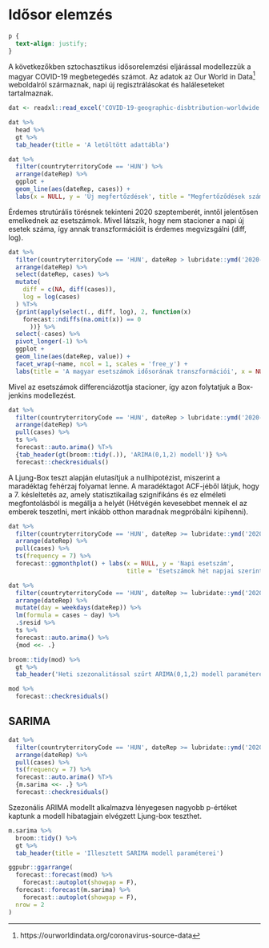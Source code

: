 # Idősor elemzés {#Chapter-5}

```css
p {
  text-align: justify;
}
```

A következőkben sztochasztikus idősorelemzési eljárással modellezzük a magyar COVID-19 megbetegedés számot. Az adatok az Our World in Data^[https://ourworldindata.org/coronavirus-source-data] weboldalról származnak, napi új regisztrálásokat és haláleseteket tartalmaznak.

```r
dat <- readxl::read_excel('COVID-19-geographic-disbtribution-worldwide.xlsx')
```

```r
dat %>% 
  head %>% 
  gt %>% 
  tab_header(title = 'A letöltött adattábla')
```


```r
dat %>% 
  filter(countryterritoryCode == 'HUN') %>% 
  arrange(dateRep) %>% 
  ggplot +
  geom_line(aes(dateRep, cases)) +
  labs(x = NULL, y = 'Új megfertőzdések', title = "Megfertőződések számának alakulása Magyarországon")
```

Érdemes strutúrális törésnek tekinteni 2020 szeptemberét, inntől jelentősen emelkednek az esetszámok. Mivel látszik, hogy nem stacioner a napi új esetek száma, így annak transzformációit is érdemes megvizsgálni (diff, log).

```r
dat %>% 
  filter(countryterritoryCode == 'HUN', dateRep > lubridate::ymd('2020-09-01')) %>% 
  arrange(dateRep) %>% 
  select(dateRep, cases) %>% 
  mutate(
    diff = c(NA, diff(cases)),
    log = log(cases)
  ) %T>%
  {print(apply(select(., diff, log), 2, function(x) 
    forecast::ndiffs(na.omit(x)) == 0
      ))} %>% 
  select(-cases) %>% 
  pivot_longer(-1) %>% 
  ggplot + 
  geom_line(aes(dateRep, value)) +
  facet_wrap(~name, ncol = 1, scales = 'free_y') +
  labs(title = 'A magyar esetszámok idősorának transzformációi', x = NULL, y = NULL)
```

Mivel az esetszámok differenciázottja stacioner, így azon folytatjuk a Box-jenkins modellezést.

```r
dat %>% 
  filter(countryterritoryCode == 'HUN', dateRep > lubridate::ymd('2020-09-01')) %>% 
  arrange(dateRep) %>% 
  pull(cases) %>% 
  ts %>% 
  forecast::auto.arima() %T>%
  {tab_header(gt(broom::tidy(.)), 'ARIMA(0,1,2) modell')} %>% 
  forecast::checkresiduals()
```

A Ljung-Box teszt alapján elutasítjuk a nullhipotézist, miszerint a maradéktag fehérzaj folyamat lenne. A maradéktagot ACF-jéből látjuk, hogy a 7. késleltetés az, amely statisztikailag szignifikáns és ez elméleti megfontolásból is megállja a helyét (Hétvégén kevesebbet mennek el az emberek teszetlni, mert inkább otthon maradnak megpróbálni kipihenni). 

```r
dat %>% 
  filter(countryterritoryCode == 'HUN', dateRep >= lubridate::ymd('2020-09-01')) %>% 
  arrange(dateRep) %>% 
  pull(cases) %>% 
  ts(frequency = 7) %>% 
  forecast::ggmonthplot() + labs(x = NULL, y = 'Napi esetszám',
                                 title = 'Esetszámok hét napjai szerint lebontva')
```
```r
dat %>% 
  filter(countryterritoryCode == 'HUN', dateRep >= lubridate::ymd('2020-09-01')) %>% 
  arrange(dateRep) %>% 
  mutate(day = weekdays(dateRep)) %>% 
  lm(formula = cases ~ day) %>% 
  .$resid %>% 
  ts %>% 
  forecast::auto.arima() %>%
  {mod <<- .}

broom::tidy(mod) %>% 
  gt %>% 
  tab_header('Heti szezonalitással szűrt ARIMA(0,1,2) modell paraméterei')
```

```r
mod %>% 
  forecast::checkresiduals()
```

## SARIMA

```r
dat %>% 
  filter(countryterritoryCode == 'HUN', dateRep >= lubridate::ymd('2020-09-01')) %>% 
  arrange(dateRep) %>% 
  pull(cases) %>% 
  ts(frequency = 7) %>% 
  forecast::auto.arima() %T>% 
  {m.sarima <<- .} %>% 
  forecast::checkresiduals()
```

Szezonális ARIMA modellt alkalmazva lényegesen nagyobb p-értéket kaptunk a modell hibatagjain elvégzett Ljung-box teszthet.

```r
m.sarima %>% 
  broom::tidy() %>% 
  gt %>% 
  tab_header(title = 'Illesztett SARIMA modell paraméterei')
```

```r
ggpubr::ggarrange(
  forecast::forecast(mod) %>% 
    forecast::autoplot(showgap = F),
  forecast::forecast(m.sarima) %>% 
    forecast::autoplot(showgap = F),
  nrow = 2
)
```